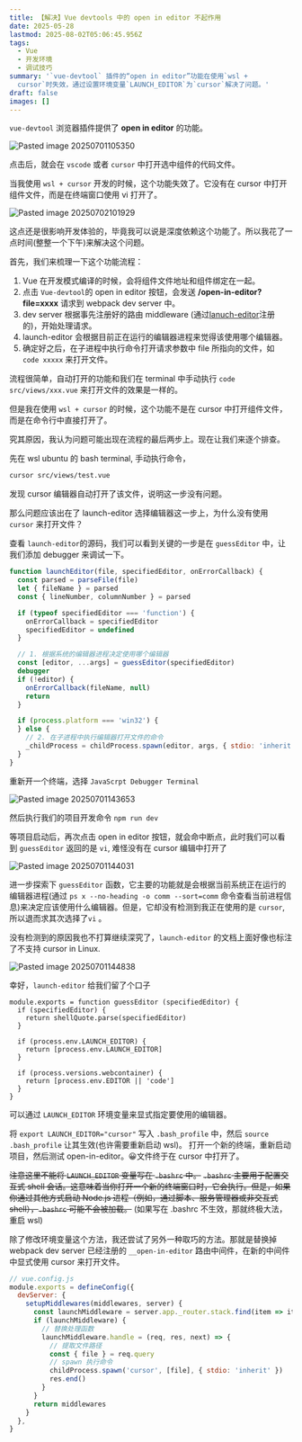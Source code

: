 ```yaml
---
title: 【解决】Vue devtools 中的 open in editor 不起作用
date: 2025-05-28
lastmod: 2025-08-02T05:06:45.956Z
tags:
  - Vue
  - 开发环境
  - 调试技巧
summary: '`vue-devtool` 插件的“open in editor”功能在使用`wsl +
  cursor`时失效，通过设置环境变量`LAUNCH_EDITOR`为`cursor`解决了问题。'
draft: false
images: []
---
```


`vue-devtool` 浏览器插件提供了 **open in editor** 的功能。

<div className="flex justify-center">
  <Image
    alt="Pasted image 20250701105350"
    src="/static/images/blog/Pasted image 20250701105350.png"
    width={0}
    height={0}
    sizes="100vw"
    className="my-0 h-auto max-h-[400px] w-auto max-w-full"
    style={{ objectFit: 'contain' }}
  />
</div>

点击后，就会在 `vscode` 或者 `cursor` 中打开选中组件的代码文件。

当我使用 `wsl + cursor` 开发的时候，这个功能失效了。它没有在 cursor 中打开组件文件，而是在终端窗口使用 vi 打开了。

<div className="flex justify-center">
  <Image
    alt="Pasted image 20250702101929"
    src="/static/images/blog/Pasted image 20250702101929.png"
    width={0}
    height={0}
    sizes="100vw"
    className="my-0 h-auto max-h-[400px] w-auto max-w-full"
    style={{ objectFit: 'contain' }}
  />
</div>

这点还是很影响开发体验的，毕竟我可以说是深度依赖这个功能了。所以我花了一点时间(整整一个下午)来解决这个问题。

首先，我们来梳理一下这个功能流程：

1. Vue 在开发模式编译的时候，会将组件文件地址和组件绑定在一起。
2. 点击 `Vue-devtool`的 open in editor 按钮，会发送 **/open-in-editor?file=xxxx** 请求到 webpack dev server 中。
3. dev server 根据事先注册好的路由 middleware (通过[lanuch-editor](https://github.com/yyx990803/launch-editor)注册的)，开始处理请求。
4. launch-editor 会根据目前正在运行的编辑器进程来觉得该使用哪个编辑器。
5. 确定好之后，在子进程中执行命令打开请求参数中 file 所指向的文件，如 `code xxxxx` 来打开文件。

流程很简单，自动打开的功能和我们在 terminal 中手动执行 `code src/views/xxx.vue` 来打开文件的效果是一样的。

但是我在使用 `wsl + cursor` 的时候，这个功能不是在 cursor 中打开组件文件，而是在命令行中直接打开了。

究其原因，我认为问题可能出现在流程的最后两步上。现在让我们来逐个排查。

先在 wsl ubuntu 的 bash terminal, 手动执行命令，

```bash
cursor src/views/test.vue
```

发现 cursor 编辑器自动打开了该文件，说明这一步没有问题。

那么问题应该出在了 launch-editor 选择编辑器这一步上，为什么没有使用 `cursor` 来打开文件？

查看 `launch-editor`的源码，我们可以看到关键的一步是在 `guessEditor` 中，让我们添加 debugger 来调试一下。

```javascript
function launchEditor(file, specifiedEditor, onErrorCallback) {
  const parsed = parseFile(file)
  let { fileName } = parsed
  const { lineNumber, columnNumber } = parsed

  if (typeof specifiedEditor === 'function') {
    onErrorCallback = specifiedEditor
    specifiedEditor = undefined
  }

  // 1. 根据系统的编辑器进程决定使用哪个编辑器
  const [editor, ...args] = guessEditor(specifiedEditor)
  debugger
  if (!editor) {
    onErrorCallback(fileName, null)
    return
  }

  if (process.platform === 'win32') {
  } else {
    // 2. 在子进程中执行编辑器打开文件的命令
    _childProcess = childProcess.spawn(editor, args, { stdio: 'inherit' })
  }
}
```

重新开一个终端，选择 `JavaScrpt Debugger Terminal`

<div className="flex justify-center">
  <Image
    alt="Pasted image 20250701143653"
    src="/static/images/blog/Pasted image 20250701143653.png"
    width={0}
    height={0}
    sizes="100vw"
    className="my-0 h-auto max-h-[400px] w-auto max-w-full"
    style={{ objectFit: 'contain' }}
  />
</div>

然后执行我们的项目开发命令 `npm run dev`

等项目启动后，再次点击 open in editor 按钮，就会命中断点，此时我们可以看到 `guessEditor` 返回的是 `vi`, 难怪没有在 cursor 编辑中打开了

<div className="flex justify-center">
  <Image
    alt="Pasted image 20250701144031"
    src="/static/images/blog/Pasted image 20250701144031.png"
    width={0}
    height={0}
    sizes="100vw"
    className="my-0 h-auto max-h-[400px] w-auto max-w-full"
    style={{ objectFit: 'contain' }}
  />
</div>

进一步探索下 `guessEditor` 函数，它主要的功能就是会根据当前系统正在运行的编辑器进程(通过 `ps x --no-heading -o comm --sort=comm` 命令查看当前进程信息)来决定应该使用什么编辑器。但是，它却没有检测到我正在使用的是 `cursor`, 所以退而求其次选择了`vi` 。

没有检测到的原因我也不打算继续深究了，`launch-editor` 的文档上面好像也标注了不支持 cursor in Linux.

<div className="flex justify-center">
  <Image
    alt="Pasted image 20250701144838"
    src="/static/images/blog/Pasted image 20250701144838.png"
    width={0}
    height={0}
    sizes="100vw"
    className="my-0 h-auto max-h-[400px] w-auto max-w-full"
    style={{ objectFit: 'contain' }}
  />
</div>

幸好，`launch-editor` 给我们留了个口子

```javacript
module.exports = function guessEditor (specifiedEditor) {
  if (specifiedEditor) {
    return shellQuote.parse(specifiedEditor)
  }

  if (process.env.LAUNCH_EDITOR) {
    return [process.env.LAUNCH_EDITOR]
  }

  if (process.versions.webcontainer) {
    return [process.env.EDITOR || 'code']
  }
}
```

可以通过 `LAUNCH_EDITOR` 环境变量来显式指定要使用的编辑器。

将 `export LAUNCH_EDITOR="cursor"` 写入 `.bash_profile` 中，然后 `source .bash_profile` 让其生效(也许需要重新启动 wsl)。
打开一个新的终端，重新启动项目，然后测试 open-in-editor。😀文件终于在 cursor 中打开了。

~~注意这里不能将 `LAUNCH_EDITOR` 变量写在 `.bashrc` 中。~~
~~`.bashrc` 主要用于配置交互式 shell 会话。这意味着当你打开一个新的终端窗口时，它会执行。但是，如果你通过其他方式启动 Node.js 进程（例如，通过脚本、服务管理器或非交互式 shell），`.bashrc` 可能不会被加载。~~ (如果写在 .bashrc 不生效，那就终极大法，重启 wsl)

除了修改环境变量这个方法，我还尝试了另外一种取巧的方法。那就是替换掉 webpack dev server 已经注册的 `__open-in-editor` 路由中间件，在新的中间件中显式使用 cursor 来打开文件。

```javascript
// vue.config.js
module.exports = defineConfig({
  devServer: {
    setupMiddlewares(middlewares, server) {
      const launchMiddleware = server.app._router.stack.find(item => item.name === 'launchEditorMiddleware')
      if (launchMiddleware) {
        // 替换处理函数
        launchMiddleware.handle = (req, res, next) => {
          // 提取文件路径
          const { file } = req.query
          // spawn 执行命令
          childProcess.spawn('cursor', [file], { stdio: 'inherit' })
          res.end()
        }
      }
      return middlewares
    }
  },
}
```
